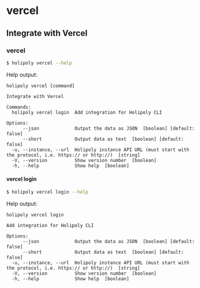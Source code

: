 # vercel

## Integrate with Vercel

### vercel

```sh
$ holipoly vercel --help
```

Help output:

```
holipoly vercel [command]

Integrate with Vercel

Commands:
  holipoly vercel login  Add integration for Holipoly CLI

Options:
      --json             Output the data as JSON  [boolean] [default: false]
      --short            Output data as text  [boolean] [default: false]
  -u, --instance, --url  Holipoly instance API URL (must start with the protocol, i.e. https:// or http://)  [string]
  -V, --version          Show version number  [boolean]
  -h, --help             Show help  [boolean]
```

#### vercel login

```sh
$ holipoly vercel login --help
```

Help output:

```
holipoly vercel login

Add integration for Holipoly CLI

Options:
      --json             Output the data as JSON  [boolean] [default: false]
      --short            Output data as text  [boolean] [default: false]
  -u, --instance, --url  Holipoly instance API URL (must start with the protocol, i.e. https:// or http://)  [string]
  -V, --version          Show version number  [boolean]
  -h, --help             Show help  [boolean]
```